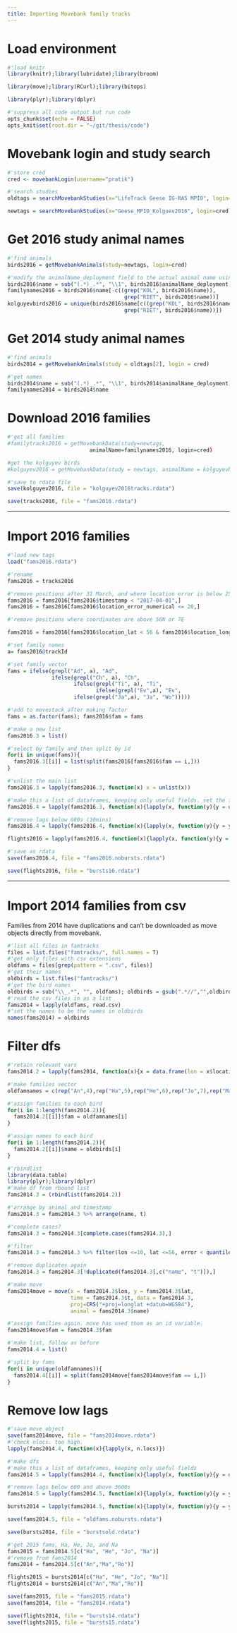 ```yaml
---
title: Importing Movebank family tracks
---
```


# Load environment

```r
#'load knitr
library(knitr);library(lubridate);library(broom)

library(move);library(RCurl);library(bitops)

library(plyr);library(dplyr)

#'suppress all code output but run code
opts_chunk$set(echo = FALSE)
opts_knit$set(root.dir = "~/git/thesis/code")
```

# Movebank login and study search

```r
#'store cred
cred <- movebankLogin(username="pratik")

#'search studies
oldtags = searchMovebankStudies(x="LifeTrack Geese IG-RAS MPIO", login=cred)

newtags = searchMovebankStudies(x="Geese_MPIO_Kolguev2016", login=cred)
```

# Get 2016 study animal names

```r
#'find animals
birds2016 = getMovebankAnimals(study=newtags, login=cred)

#'modify the animalName_deployment field to the actual animal name using sub. this is an important function.
birds2016$name = sub("(.*)_.*", "\\1", birds2016$animalName_deployment)
familynames2016 = birds2016$name[-c((grep("KOL", birds2016$name)),
                                     grep("RIET", birds2016$name))]
kolguyevbirds2016 = unique(birds2016$name[c((grep("KOL", birds2016$name)),
                                     grep("RIET", birds2016$name))])
```

# Get 2014 study animal names

```r
#'find animals
birds2014 = getMovebankAnimals(study = oldtags[2], login = cred)

#'get names
birds2014$name = sub("(.*)_.*", "\\1", birds2014$animalName_deployment)
familynames2014 = birds2014$name
```

# Download 2016 families

```r
#'get all families
#familytracks2016 = getMovebankData(study=newtags,
                          animalName=familynames2016, login=cred)

#get the kolguyev birds
#kolguyev2016 = getMovebankData(study = newtags, animalName = kolguyevbirds2016, login =cred )

#'save to rdata file
save(kolguyev2016, file = "kolguyev2016tracks.rdata")

save(tracks2016, file = "fams2016.rdata")
```

---

# Import 2016 families

```r
#'load new tags
load("fams2016.rdata")

#'rename
fams2016 = tracks2016
```

```r
#'remove positions after 31 March, and where location error is below 250m
fams2016 = fams2016[fams2016$timestamp < "2017-04-01",]
fams2016 = fams2016[fams2016$location_error_numerical <= 20,]

#'remove positions where coordinates are above 56N or 7E

fams2016 = fams2016[fams2016$location_lat < 56 & fams2016$location_long <= 10,]
```

```r
#'set family names
a= fams2016@trackId

#'set family vector
fams = ifelse(grepl("Ad", a), "Ad",
              ifelse(grepl("Ch", a), "Ch",
                     ifelse(grepl("Ti", a), "Ti",
                            ifelse(grepl("Ev",a), "Ev",
                     ifelse(grepl("Ja",a), "Ja", "Wo")))))

#'add to movestack after making factor
fams = as.factor(fams); fams2016$fam = fams
```

```r
#'make a new list
fams2016.3 = list()

#'select by family and then split by id
for(i in unique(fams)){
  fams2016.3[[i]] = list(split(fams2016[fams2016$fam == i,]))
}

#'unlist the main list
fams2016.3 = lapply(fams2016.3, function(x) x = unlist(x))
```

```r
#'make this a list of dataframes, keeping only useful fields. set the first lag to 1800s.
fams2016.4 = lapply(fams2016.3, function(x){lapply(x, function(y){y = data.frame(lon = y$location_long, lat = y$location_lat, v = y$ground_speed, t = y$timestamp, fam = y$fam, az = c(NA,angle(y)), lag = c(1800,timeLag(y)))})})

```

```r
#'remove lags below 600s (10mins)
fams2016.4 = lapply(fams2016.4, function(x){lapply(x, function(y){y = y %>% filter(lag >= 600)})})

flights2016 = lapply(fams2016.4, function(x){lapply(x, function(y){y = y %>% filter(lag <= 600)})})

#'save as rdata
save(fams2016.4, file = "fams2016.nobursts.rdata")

save(flights2016, file = "bursts16.rdata")
```

---

# Import 2014 families from csv

Families from 2014 have duplications and can't be downloaded as move objects directly from movebank.

```r
#'list all files in famtracks
files = list.files("famtracks/", full.names = T)
#'get only files with csv extensions
oldfams = files[grep(pattern = ".csv", files)]
#'get their names
oldbirds = list.files("famtracks/")
#'get the bird names
oldbirds = sub("\\_.*", "", oldfams); oldbirds = gsub(".*//","",oldbirds)
#'read the csv files in as a list
fams2014 = lapply(oldfams, read.csv)
#'set the names to be the names in oldbirds
names(fams2014) = oldbirds

```

# Filter dfs

```r
#'retain relevant vars
fams2014.2 = lapply(fams2014, function(x){x = data.frame(lon = x$location.long, lat = x$location.lat, v = x$ground.speed, t = as.POSIXct(as.character(x$timestamp)), error = x$eobs.horizontal.accuracy.estimate)})
```

```r
#'make families vector
oldfamnames = c(rep("An",4),rep("Ha",5),rep("He",6),rep("Jo",7),rep("Ma",4),rep("Na",5),rep("Ro",4))

#'assign families to each bird
for(i in 1:length(fams2014.2)){
  fams2014.2[[i]]$fam = oldfamnames[i]
}

#'assign names to each bird
for(i in 1:length(fams2014.2)){
  fams2014.2[[i]]$name = oldbirds[i]
}
```

```r
#'rbindlist
library(data.table)
library(plyr);library(dplyr)
#'make df from rbound list
fams2014.3 = (rbindlist(fams2014.2))

#'arrange by animal and timestamp
fams2014.3 = fams2014.3 %>% arrange(name, t)

#'complete cases?
fams2014.3 = fams2014.3[complete.cases(fams2014.3),]

#'filter
fams2014.3 = fams2014.3 %>% filter(lon <=10, lat <=56, error < quantile(error, seq(0,1,0.1))[10])

#'remove duplicates again
fams2014.3 = fams2014.3[!duplicated(fams2014.3[,c("name", "t")]),]
```

```r
#'make move
fams2014move = move(x = fams2014.3$lon, y = fams2014.3$lat,
                    time = fams2014.3$t, data = fams2014.3,
                    proj=CRS("+proj=longlat +datum=WGS84"),
                    animal = fams2014.3$name)

#'assign families again. move has used them as an id variable.
fams2014move$fam = fams2014.3$fam

#'make list, follow as before
fams2014.4 = list()

#'split by fams
for(i in unique(oldfamnames)){
  fams2014.4[[i]] = split(fams2014move[fams2014move$fam == i,])
}
```

# Remove low lags

```r
#'save move object
save(fams2014move, file = "fams2014move.rdata")
#'check nlocs. too high.
lapply(fams2014.4, function(x){lapply(x, n.locs)})

#'make dfs
#'make this a list of dataframes, keeping only useful fields
fams2014.5 = lapply(fams2014.4, function(x){lapply(x, function(y){y = data.frame(lon = y$lon, lat = y$lat, v = y$v, t = timestamps(y), fam = y$fam, lag = c(1800,timeLag(y, units = "secs")))})})

```

```r
#'remove lags below 600 and above 3600s
fams2014.5 = lapply(fams2014.5, function(x){lapply(x, function(y){y = y %>% filter(lag >= 600)})})

bursts2014 = lapply(fams2014.5, function(x){lapply(x, function(y){y = y %>% filter(lag <= 20)})})
```

```r
save(fams2014.5, file = "oldfams.nobursts.rdata")

save(bursts2014, file = "burstsold.rdata")
```

```r
#'get 2015 fams, Ha, He, Jo, and Na
fams2015 = fams2014.5[c("Ha", "He", "Jo", "Na")]
#'remove from fams2014
fams2014 = fams2014.5[c("An","Ma","Ro")]

flights2015 = bursts2014[c("Ha", "He", "Jo", "Na")]
flights2014 = bursts2014[c("An","Ma","Ro")]
```

```r
save(fams2015, file = "fams2015.rdata")
save(fams2014, file = "fams2014.rdata")

save(flights2014, file = "bursts14.rdata")
save(flights2015, file = "bursts15.rdata")
```
